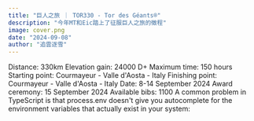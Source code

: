 ```yaml
---
title: "巨人之旅 ｜ TOR330 - Tor des Géants®"
description: "今年MT和Eic踏上了征服巨人之旅的徵程"
image: cover.png
date: "2024-09-08"
author: "追雲逐雪"
---
```


Distance: 330km
Elevation gain: 24000 D+
Maximum time: 150 hours
Starting point: Courmayeur - Valle d'Aosta - Italy
Finishing point: Courmayeur - Valle d'Aosta - Italy
Date: 8-14 September 2024
Award ceremony: 15 September 2024
Available bibs: 1100
A common problem in TypeScript is that process.env doesn't give you autocomplete for the environment variables that actually exist in your system:

